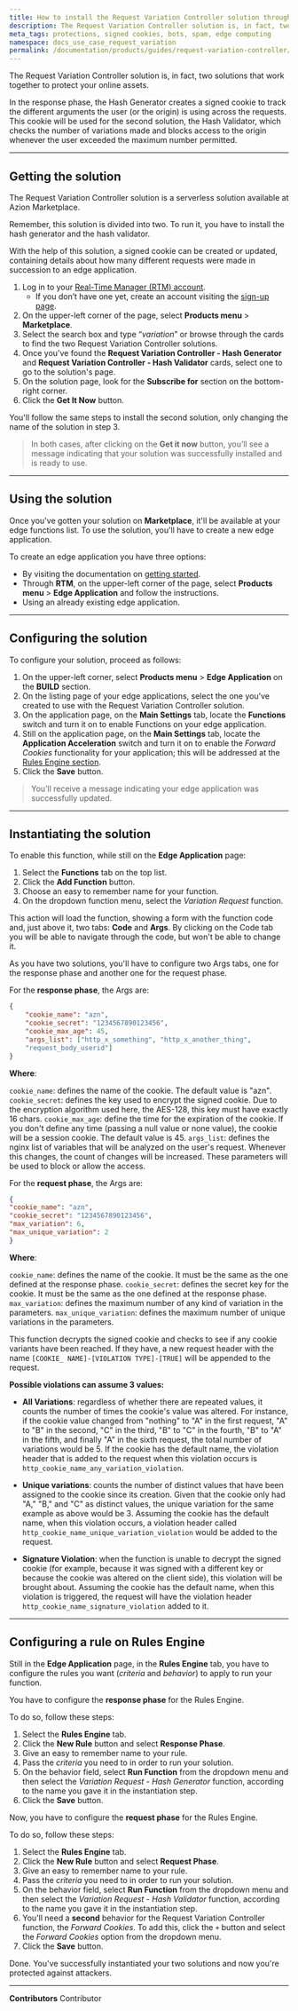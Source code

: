 ```yaml
---
title: How to install the Request Variation Controller solution through Azion Marketplace
description: The Request Variation Controller solution is, in fact, two solutions that work together to protect your online assets.
meta_tags: protections, signed cookies, bots, spam, edge computing
namespace: docs_use_case_request_variation
permalink: /documentation/products/guides/request-variation-controller/
---
```


The Request Variation Controller solution is, in fact, two solutions that work together to protect your online assets. 

In the response phase, the Hash Generator creates a signed cookie to track the different arguments the user (or the origin) is using across the requests. This cookie will be used for the second solution, the Hash Validator, which checks the number of variations made and blocks access to the origin whenever the user exceeded the maximum number permitted.

---

## Getting the solution

The Request Variation Controller solution is a serverless solution available at Azion Marketplace.

Remember, this solution is divided into two. To run it, you have to install the hash generator and the hash validator.

With the help of this solution, a signed cookie can be created or updated, containing details about how many different requests were made in succession to an edge application.

1. Log in to your [Real-Time Manager (RTM) account](https://manager.azion.com/).
    - If you don’t have one yet, create an account visiting the [sign-up page](https://manager.azion.com/signup/).
2. On the upper-left corner of the page, select **Products menu** > **Marketplace**.
3. Select the search box and type “*variation*” or browse through the cards to find the two Request Variation Controller solutions.
4. Once you’ve found the **Request Variation Controller - Hash Generator** and **Request Variation Controller - Hash Validator** cards, select one to go to the solution's page.
5. On the solution page, look for the **Subscribe for** section on the bottom-right corner.
6. Click the **Get It Now** button.

You'll follow the same steps to install the second solution, only changing the name of the solution in step 3.

> In both cases, after clicking on the **Get it now** button, you’ll see a message indicating that your solution was successfully installed and is ready to use.

---

## Using the solution

Once you've gotten your solution on **Marketplace**, it'll be available at your edge functions list. To use the solution, you'll have to create a new edge application.

To create an edge application you have three options:

- By visiting the documentation on [getting started](/en/documentation/products/getting-started/). 
- Through **RTM**, on the upper-left corner of the page, select **Products menu** > **Edge Application** and follow the instructions.
- Using an already existing edge application.

---

## Configuring the solution

To configure your solution, proceed as follows:

1. On the upper-left corner, select **Products menu** > **Edge Application** on the **BUILD** section.
2. On the listing page of your edge applications, select the one you’ve created to use with the Request Variation Controller solution.
3. On the application page, on the **Main Settings** tab, locate the **Functions** switch and turn it on to enable Functions on your edge application.
4. Still on the application page, on the **Main Settings** tab, locate the **Application Acceleration** switch and turn it on to enable the *Forward Cookies* functionality for your application; this will be addressed at the [Rules Engine section](#rules-engine).
5. Click the **Save** button.

> You’ll receive a message indicating your edge application was successfully updated.

---

## Instantiating the solution

To enable this function, while still on the **Edge Application** page:

1. Select the **Functions** tab on the top list.
2. Click the **Add Function** button.
3. Choose an easy to remember name for your function.
4. On the dropdown function menu, select the *Variation Request* function.

This action will load the function, showing a form with the function code and, just above it, two tabs: **Code** and **Args**. By clicking on the Code tab you will be able to navigate through the code, but won't be able to change it.

As you have two solutions, you'll have to configure two Args tabs, one for the response phase and another one for the request phase.

For the **response phase**, the Args are:

```json
{
    "cookie_name": "azn",
    "cookie_secret": "1234567890123456",
    "cookie_max_age": 45,
    "args_list": ["http_x_something", "http_x_another_thing",
    "request_body_userid"]
}
```
**Where**:

`cookie_name`: defines the name of the cookie. The default value is "azn".
`cookie_secret`: defines the key used to encrypt the signed cookie. Due to the encryption algorithm used here, the AES-128, this key must have exactly 16 chars.
`cookie_max_age`: define the time for the expiration of the cookie. If you don't define any time (passing a null value or none value), the cookie will be a session cookie. The default value is 45.
`args_list`: defines the nginx list of variables that will be analyzed on the user's request. Whenever this changes, the count of changes will be increased. These parameters will be used to block or allow the access.

For the **request phase**, the Args are:

```json
{
"cookie_name": "azn",
"cookie_secret": "1234567890123456",
"max_variation": 6,
"max_unique_variation": 2
}
```

**Where**:

`cookie_name`: defines the name of the cookie. It must be the same as the one defined at the response phase.
`cookie_secret`: defines the secret key for the cookie. It must be the same as the one defined at the response phase.
`max_variation`: defines the maximum number of any kind of variation in the parameters.
`max_unique_variation`: defines the maximum number of unique variations in the parameters.

This function decrypts the signed cookie and checks to see if any cookie variants have been reached. If they have, a new request header with the name `[COOKIE_ NAME]-[VIOLATION TYPE]-[TRUE]` will be appended to the request.

**Possible violations can assume 3 values:**

- **All Variations**: regardless of whether there are repeated values, it counts the number of times the cookie's value was altered. For instance, if the cookie value changed from "nothing" to "A" in the first request, "A" to "B" in the second, "C" in the third, "B" to "C" in the fourth, "B" to "A" in the fifth, and finally "A" in the sixth request, the total number of variations would be 5. If the cookie has the default name, the violation header that is added to the request when this violation occurs is `http_cookie_name_any_variation_violation`.

- **Unique variations**: counts the number of distinct values that have been assigned to the cookie since its creation. Given that the cookie only had "A," "B," and "C" as distinct values, the unique variation for the same example as above would be 3. Assuming the cookie has the default name, when this violation occurs, a violation header called `http_cookie_name_unique_variation_violation` would be added to the request.

- **Signature Violation**: when the function is unable to decrypt the signed cookie (for example, because it was signed with a different key or because the cookie was altered on the client side), this violation will be brought about. Assuming the cookie has the default name, when this violation is triggered, the request will have the violation header `http_cookie_name_signature_violation` added to it.

---

## Configuring a rule on Rules Engine

Still in the **Edge Application** page, in the **Rules Engine** tab, you have to configure the rules you want (*criteria* and *behavior*) to apply to run your function.

You have to configure the **response phase** for the Rules Engine.

To do so, follow these steps:

1. Select the **Rules Engine** tab.
2. Click the **New Rule** button and select **Response Phase**.
3. Give an easy to remember name to your rule.
4. Pass the *criteria* you need to in order to run your solution.
5. On the behavior field, select **Run Function** from the dropdown menu and then select the *Variation Request - Hash Generator* function, according to the name you gave it in the instantiation step.
6. Click the **Save** button.

Now, you have to configure the **request phase** for the Rules Engine.

To do so, follow these steps:

1. Select the **Rules Engine** tab.
2. Click the **New Rule** button and select **Request Phase**.
3. Give an easy to remember name to your rule.
4. Pass the *criteria* you need to in order to run your solution.
5. On the behavior field, select **Run Function** from the dropdown menu and then select the *Variation Request - Hash Validator* function, according to the name you gave it in the instantiation step.
6. You'll need a **second** behavior for the Request Variation Controller function, the *Forward Cookies*. To add this, click the `+` button and select the *Forward Cookies* option from the dropdown menu.
7. Click the **Save** button.

Done. You've successfully instantiated your two solutions and now you're protected against attackers.



---


**Contributors** <ContributorList>Contributor</ContributorList>
